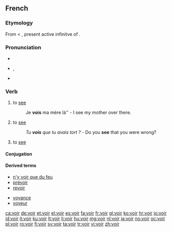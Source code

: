 ==French==

===Etymology===
From {{etyl|fro|fr}} {{term|veoir|lang=fro}} < {{etyl|la|fr}} {{term|videre|vidēre|lang=la}}, present active infinitve of {{term|video|videō|lang=la}}.

===Pronunciation===
* {{audio|Fr-voir.ogg|audio}}
* {{IPA|/vwaʁ/|lang=fr}}, {{SAMPA|/vwaR/}}
* {{homophones|lang=fr|voire}}

===Verb===
{{fr-verb}}

# to [[see]] {{gloss|visually}}
#: Je '''vois''' ma mère là'' - I see my mother over there.
# to [[see]] {{gloss|to understand}}
#: ''Tu '''vois''' que tu avais tort ?'' - Do you '''see''' that you were wrong?
# to [[see]] {{gloss|to visit, to go and see}}

====Conjugation====
{{fr-conj-voir|}}

====Derived terms====
{{top2}}
* [[n'y voir que du feu]]
* [[prévoir]]
* [[revoir]]
{{mid2}}
* [[voyance]]
* [[voyeur]]
{{bottom}}

[[ca:voir]]
[[de:voir]]
[[et:voir]]
[[el:voir]]
[[es:voir]]
[[fa:voir]]
[[fr:voir]]
[[gl:voir]]
[[ko:voir]]
[[hr:voir]]
[[io:voir]]
[[id:voir]]
[[it:voir]]
[[ku:voir]]
[[lt:voir]]
[[li:voir]]
[[hu:voir]]
[[mg:voir]]
[[nl:voir]]
[[ja:voir]]
[[no:voir]]
[[oc:voir]]
[[pl:voir]]
[[ro:voir]]
[[fi:voir]]
[[sv:voir]]
[[ta:voir]]
[[tr:voir]]
[[vi:voir]]
[[zh:voir]]